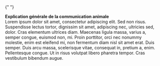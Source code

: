 {" "}

<section className="pt-8">
  <strong>Explication générale de la communication animale</strong> <br />
  Lorem ipsum dolor sit amet, consectetur adipiscing elit. Sed non risus. Suspendisse
  lectus tortor, dignissim sit amet, adipiscing nec, ultricies sed, dolor. Cras elementum
  ultrices diam. Maecenas ligula massa, varius a, semper congue, euismod non, mi.
  Proin porttitor, orci nec nonummy molestie, enim est eleifend mi, non fermentum
  diam nisl sit amet erat. Duis semper. Duis arcu massa, scelerisque vitae, consequat
  in, pretium a, enim. Pellentesque congue. Ut in risus volutpat libero pharetra
  tempor. Cras vestibulum bibendum augue.
</section>
